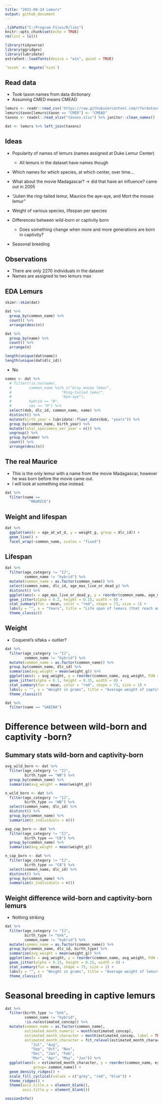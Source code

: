 ```yaml
---
title: "2021-08-24 Lemurs"
output: github_document
---
```


```r
.libPaths("C:/Program Files/R/libs")
knitr::opts_chunk$set(echo = TRUE)
rm(list = ls())
```

```r
library(tidyverse)
library(ggridges)
library(lubridate)
extrafont::loadfonts(device = "win", quiet = TRUE)

`%nin%` <- Negate(`%in%`)
```

## Read data 

* Took taxon names from data dictionary 
* Assuming CMED means CMEAD

```r
lemurs <- readr::read_csv('https://raw.githubusercontent.com/rfordatascience/tidytuesday/master/data/2021/2021-08-24/lemur_data.csv')
lemurs$taxon[lemurs$taxon == "CMED"] <- "CMEAD"
taxons <- readxl::read_xlsx("taxons.xlsx") %>% janitor::clean_names()

dat <- lemurs %>% left_join(taxons)
```
## Ideas 

* Popularity of names of lemurs (names assigned at Duke Lemur Center)
  * All lemurs in the dataset have names though 
* Which names for which species, at which center, over time...
* What about the movie Madagascar? -> did that have an influence? came out in 2005
* "Julien the ring-tailed lemur, Maurice the aye-aye, and Mort the mouse lemur"

* Weight of various species, lifespan per species
* Differences between wild-born or captivity born
  * Does something change when more and more generations are born in captivity? 
  
* Seasonal breeding

## Observations
* There are only 2270 individuals in the dataset
* Names are assigned to two lemurs max 


## EDA Lemurs

```r
skimr::skim(dat)
```

```r
dat %>% 
  group_by(common_name) %>% 
  count() %>% 
  arrange(desc(n))

dat %>% 
  group_by(name) %>% 
  count() %>% 
  arrange(n)

length(unique(dat$name))
length(unique(dat$dlc_id))
```

* No 

```r
names <- dat %>% 
  # filter(!is.na(name),
  #        common_name %in% c("Gray mouse lemur",
  #                       "Ring-tailed lemur",
  #                       "Aye-aye"),
  #        hybrid == "N",
  #        sex == "M") %>% 
  select(dob, dlc_id, common_name, name) %>% 
  distinct() %>% 
  mutate(birth_year = lubridate::floor_date(dob, "years")) %>% 
  group_by(common_name, birth_year) %>% 
  mutate(total_specimens_oer_year = n()) %>% 
  ungroup() %>% 
  group_by(name) %>% 
  count() %>% 
  arrange(desc(n))
```


## The real Maurice

* This is the only lemur with a name from the movie Madagascar, however he was born before the movie came out. 
* I will look at something else instead.

```r
dat %>% 
  filter(name == 
           "MAURICE")
```
## Weight and lifespan

```r
dat %>% 
  ggplot(aes(x = age_at_wt_d, y = weight_g, group = dlc_id)) +
  geom_line() +
  facet_wrap(~common_name, scales = "fixed")
```

## Lifespan

```r
dat %>% 
  filter(age_category != "IJ",
         common_name != "hybrid") %>% 
  mutate(common_name = as.factor(common_name)) %>% 
  select(common_name, dlc_id, age_max_live_or_dead_y) %>% 
  distinct() %>% 
  ggplot(aes(x = age_max_live_or_dead_y, y = reorder(common_name, age_max_live_or_dead_y, FUN = mean))) +
  geom_jitter(alpha = 0.2, height = 0.15, width = 0) + 
  stat_summary(fun = mean, color = "red", shape = 73, size = 1) + 
  labs(y = "", x = "Years", title = "Life span of lemurs (that reach adulthood)") +
  theme_classic()
```
## Weight
* Coquerel's sifaka = outlier?

```r
dat %>% 
  filter(age_category != "IJ",
         common_name != "hybrid") %>% 
  mutate(common_name = as.factor(common_name)) %>% 
  group_by(common_name, dlc_id) %>% 
  summarise(avg_weight = mean(weight_g)) %>% 
  ggplot(aes(x = avg_weight, y = reorder(common_name, avg_weight, FUN = mean))) +
  geom_jitter(alpha = 0.1, height = 0.15, width = 0) + 
  stat_summary(fun = mean, color = "red", shape = 73, size = 1) + 
  labs(y = "", x = "Weight in grams", title = "Average weight of captive lemurs over the span of adulthood") +
  theme_classic()
```

```r
dat %>% 
  filter(name == "SABINA")
```


# Difference between wild-born and captivity -born? 
## Summary stats wild-born and captivity-born

```r
avg_wild_born <- dat %>% 
  filter(age_category != "IJ",
         birth_type == "WB") %>% 
  group_by(common_name) %>% 
  summarise(avg_weight = mean(weight_g))

n_wild_born <- dat %>% 
  filter(age_category != "IJ",
         birth_type == "WB") %>% 
  select(common_name, dlc_id) %>% 
  distinct() %>% 
  group_by(common_name) %>% 
  summarize(n_individuals = n())
```

```r
avg_cap_born <- dat %>% 
  filter(age_category != "IJ",
         birth_type == "CB") %>% 
  group_by(common_name) %>% 
  summarise(avg_weight = mean(weight_g))

n_cap_born <- dat %>% 
  filter(age_category != "IJ",
         birth_type == "CB") %>% 
  select(common_name, dlc_id) %>% 
  distinct() %>% 
  group_by(common_name) %>% 
  summarize(n_individuals = n())
```


## Weight difference wild-born and captivity-born lemurs

* Nothing striking

```r
dat %>% 
  filter(age_category != "IJ",
         birth_type != "Unk",
         common_name != "hybrid") %>% 
  mutate(common_name = as.factor(common_name)) %>% 
  group_by(common_name, dlc_id, birth_type) %>% 
  summarise(avg_weight = mean(weight_g)) %>% 
  ggplot(aes(x = avg_weight, y = reorder(common_name, avg_weight, FUN = mean), color = birth_type)) +
  geom_jitter(alpha = 0.15, height = 0.15, width = 0) + 
  stat_summary(fun = mean, shape = 73, size = 1) + 
  labs(y = "", x = "Weight in grams", title = "Average weight of lemurs over the span of adulthood") +
  theme_classic()
```

# Seasonal breeding in captive lemurs

```r
dat %>% 
  filter(birth_type != "Unk",
         common_name != "hybrid",
         !is.na(estimated_concep)) %>% 
  mutate(common_name = as.factor(common_name),
         estimated_month_numeric = month(estimated_concep),
         estimated_month_character = month(estimated_concep, label = TRUE),
         estimated_month_character = fct_relevel(estimated_month_character, 
            "Jul", "Aug", 
            "Sep", "Oct", "Nov",
            "Dec", "Jan", "Feb", 
            "Mar", "Apr", "May", "Jun")) %>% 
  ggplot(aes(x = estimated_month_character, y = reorder(common_name, estimated_month_numeric, FUN = mean), 
             group= common_name)) +
  geom_density_ridges() + 
  scale_fill_cyclical(values = c("grey", "red", "blue")) + 
  theme_ridges() +
  theme(axis.title.x = element_blank(),
        axis.title.y = element_blank())
```



```r
sessionInfo()
```


